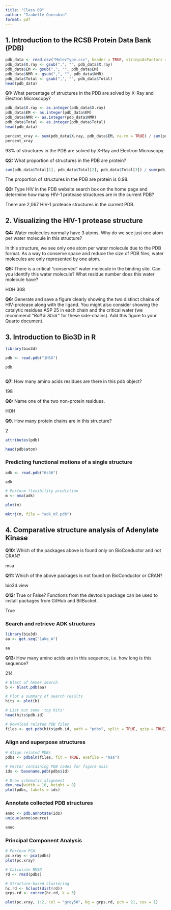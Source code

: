 ```yaml
---
title: "Class 09"
author: "Izabelle Querubin"
format: pdf
---
```


## 1. Introduction to the RCSB Protein Data Bank (PDB)

```r
pdb_data <- read.csv("MolecType.csv", header = TRUE, stringsAsFactors = FALSE, row.names = 1)
pdb_data$X.ray <- gsub(",", "", pdb_data$X.ray)
pdb_data$EM <- gsub(",", "", pdb_data$EM)
pdb_data$NMR <- gsub(",", "", pdb_data$NMR)
pdb_data$Total <- gsub(",", "", pdb_data$Total)
head(pdb_data)
```

**Q1:** What percentage of structures in the PDB are solved by X-Ray and Electron Microscopy?

```r
pdb_data$X.ray <- as.integer(pdb_data$X.ray)
pdb_data$EM <- as.integer(pdb_data$EM)
pdb_data$NMR <- as.integer(pdb_data$NMR)
pdb_data$Total <- as.integer(pdb_data$Total)
head(pdb_data)
```

```r
percent_xray <- sum(pdb_data$X.ray, pdb_data$EM, na.rm = TRUE) / sum(pdb_data$Total) * 100
percent_xray
```

93% of structures in the PDB are solved by X-Ray and Electron Microscopy.

**Q2:** What proportion of structures in the PDB are protein?

```r
sum(pdb_data$Total[1], pdb_data$Total[2], pdb_data$Total[3]) / sum(pdb_data$Total)
```

The proportion of structures in the PDB are protein is 0.98.

**Q3:** Type HIV in the PDB website search box on the home page and determine how many HIV-1 protease structures are in the current PDB?

There are 2,067 HIV-1 protease structures in the current PDB.

## 2. Visualizing the HIV-1 protease structure

**Q4:** Water molecules normally have 3 atoms. Why do we see just one atom per water molecule in this structure?

In this structure, we see only one atom per water molecule due to the PDB format. As a way to conserve space and reduce the size of PDB files, water molecules are only represented by one atom.

**Q5:** There is a critical "conserved" water molecule in the binding site. Can you identify this water molecule? What residue number does this water molecule have?

HOH 308

**Q6:** Generate and save a figure clearly showing the two distinct chains of HIV-protease along with the ligand. You might also consider showing the catalytic residues ASP 25 in each chain and the critical water (we recommend *"Ball & Stick"* for these side-chains). Add this figure to your Quarto document.

## 3. Introduction to Bio3D in R

```r
library(bio3d)

pdb <- read.pdb("1HSG")
```

```r
pdb
```

```r

```

**Q7:** How many amino acids residues are there in this pdb object?

198

**Q8:** Name one of the two non-protein residues.

HOH

**Q9.** How many protein chains are in this structure?

2

```r
attributes(pdb)
```

```r
head(pdb$atom)
```

### Predicting functional motions of a single structure

```r
adk <- read.pdb("6s36")
```

```r
adk
```

```r
# Perform flexibility prediction
m <- nma(adk)
```

```r
plot(m)
```

```r
mktrj(m, file = "adk_m7.pdb")
```

## 4. Comparative structure analysis of Adenylate Kinase

**Q10:** Which of the packages above is found only on BioConductor and not CRAN?

msa

**Q11:** Which of the above packages is not found on BioConductor or CRAN?

bio3d.view

**Q12:** True or False? Functions from the devtools package can be used to install packages from GitHub and BitBucket.

True

### Search and retrieve ADK structures

```r
library(bio3d)
aa <- get.seq("1ake_A")
```

```r
aa
```

**Q13:** How many amino acids are in this sequence, i.e. how long is this sequence?

214

```r
# Blast of hmmer search
b <- blast.pdb(aa)
```

```r
# Plot a summary of search results
hits <- plot(b)
```

```r
# List out some 'top hits'
head(hits$pdb.id)
```

```r
# Download related PDB files
files <- get.pdb(hits$pdb.id, path = "pdbs", split = TRUE, gzip = TRUE)
```

### Align and superpose structures

```r
# Align related PDBs
pdbs <- pdbaln(files, fit = TRUE, exefile = "msa")
```

```r
# Vector containing PDB codes for figure axis
ids <- basename.pdb(pdbs$id)

# Draw schematic alignment
dev.new(width = 10, height = 8)
plot(pdbs, labels = ids)
```

### Annotate collected PDB structures

```r
anno <- pdb.annotate(ids)
unique(anno$source)
```

```r
anno
```

### Principal Component Analysis

```r
# Perform PCA
pc.xray <- pca(pdbs)
plot(pc.xray)
```

```r
# Calculate RMSD
rd <- rmsd(pdbs)

# Structure-based clustering
hc.rd <- hclust(dist(rd))
grps.rd <- cutree(hc.rd, k = 3)

plot(pc.xray, 1:2, col = "grey50", bg = grps.rd, pch = 21, cex = 1)
```
